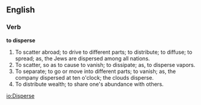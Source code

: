 ==English==

===Verb===

'''to disperse'''

#To scatter abroad; to drive to different parts; to distribute; to diffuse; to spread; as, the Jews are dispersed among all nations.
#To scatter, so as to cause to vanish; to dissipate; as, to disperse vapors.
#To separate; to go or move into different parts; to vanish; as, the company dispersed at ten o'clock; the clouds disperse.
#To distribute wealth; to share one's abundance with others.

[[io:Disperse]]